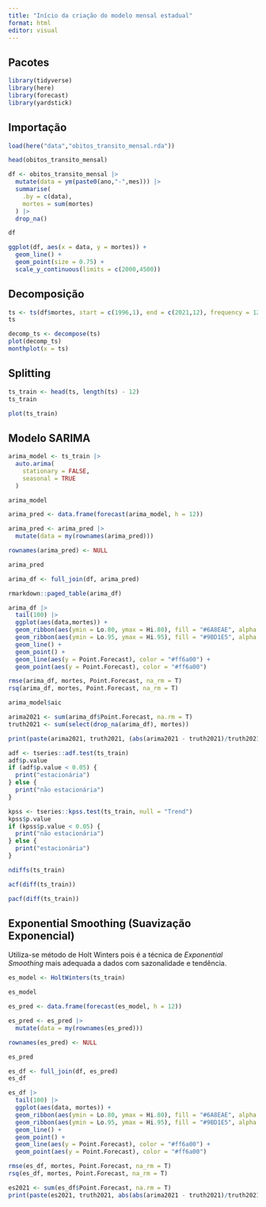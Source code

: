```yaml
---
title: "Início da criação do modelo mensal estadual"
format: html
editor: visual
---
```


## Pacotes

```r
library(tidyverse)
library(here)
library(forecast)
library(yardstick)
```

## Importação

```r
load(here("data","obitos_transito_mensal.rda"))
```

```r
head(obitos_transito_mensal)
```

```r
df <- obitos_transito_mensal |> 
  mutate(data = ym(paste0(ano,"-",mes))) |> 
  summarise(
    .by = c(data),
    mortes = sum(mortes)
  ) |> 
  drop_na()

df
```

```r
ggplot(df, aes(x = data, y = mortes)) + 
  geom_line() +
  geom_point(size = 0.75) +
  scale_y_continuous(limits = c(2000,4500))
```

## Decomposição

```r
ts <- ts(df$mortes, start = c(1996,1), end = c(2021,12), frequency = 12)
ts
```

```r
decomp_ts <- decompose(ts)
plot(decomp_ts)
monthplot(x = ts)
```

## Splitting

```r
ts_train <- head(ts, length(ts) - 12)
ts_train
```
```r
plot(ts_train)
```

## Modelo SARIMA

```r
arima_model <- ts_train |> 
  auto.arima(
    stationary = FALSE,
    seasonal = TRUE
  )

arima_model
```

```r
arima_pred <- data.frame(forecast(arima_model, h = 12))

arima_pred <- arima_pred |> 
  mutate(data = my(rownames(arima_pred)))

rownames(arima_pred) <- NULL

arima_pred
```

```r
arima_df <- full_join(df, arima_pred)

rmarkdown::paged_table(arima_df)
```

```r
arima_df |>
  tail(100) |> 
  ggplot(aes(data,mortes)) +
  geom_ribbon(aes(ymin = Lo.80, ymax = Hi.80), fill = "#6A8EAE", alpha = 0.75) +
  geom_ribbon(aes(ymin = Lo.95, ymax = Hi.95), fill = "#9BD1E5", alpha = 0.75) +
  geom_line() + 
  geom_point() +
  geom_line(aes(y = Point.Forecast), color = "#ff6a00") +
  geom_point(aes(y = Point.Forecast), color = "#ff6a00")
```

```r
rmse(arima_df, mortes, Point.Forecast, na_rm = T)
rsq(arima_df, mortes, Point.Forecast, na_rm = T)
```


```r
arima_model$aic
```

```r
arima2021 <- sum(arima_df$Point.Forecast, na.rm = T)
truth2021 <- sum(select(drop_na(arima_df), mortes))

print(paste(arima2021, truth2021, (abs(arima2021 - truth2021)/truth2021) * 100))
```

```r
adf <- tseries::adf.test(ts_train)
adf$p.value
if (adf$p.value < 0.05) {
  print("estacionária")
} else {
  print("não estacionária")
}
```

```r
kpss <- tseries::kpss.test(ts_train, null = "Trend")
kpss$p.value
if (kpss$p.value < 0.05) {
  print("não estacionária")
} else {
  print("estacionária")
}
```

```r
ndiffs(ts_train)
```

```r
acf(diff(ts_train))
```

```r
pacf(diff(ts_train))
```

## Exponential Smoothing (Suavização Exponencial)

Utiliza-se método de Holt Winters pois é a técnica de *Exponential Smoothing* mais adequada a dados com sazonalidade e tendência.

```r
es_model <- HoltWinters(ts_train)

es_model
```

```r
es_pred <- data.frame(forecast(es_model, h = 12))

es_pred <- es_pred |> 
  mutate(data = my(rownames(es_pred)))

rownames(es_pred) <- NULL

es_pred
```

```r
es_df <- full_join(df, es_pred)
es_df
```

```r
es_df |> 
  tail(100) |> 
  ggplot(aes(data, mortes)) +
  geom_ribbon(aes(ymin = Lo.80, ymax = Hi.80), fill = "#6A8EAE", alpha = 0.75) +
  geom_ribbon(aes(ymin = Lo.95, ymax = Hi.95), fill = "#9BD1E5", alpha = 0.75) +
  geom_line() +
  geom_point() +
  geom_line(aes(y = Point.Forecast), color = "#ff6a00") +
  geom_point(aes(y = Point.Forecast), color = "#ff6a00")
```

```r
rmse(es_df, mortes, Point.Forecast, na_rm = T)
rsq(es_df, mortes, Point.Forecast, na_rm = T)
```

```r
es2021 <- sum(es_df$Point.Forecast, na.rm = T)
print(paste(es2021, truth2021, abs(abs(arima2021 - truth2021)/truth2021) * 100))
```
